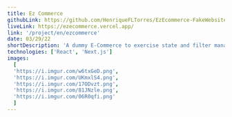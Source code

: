 ```yaml
---
title: Ez Commerce
githubLink: https://github.com/HenriqueFLTorres/EzEcommerce-FakeWebsite
liveLink: https://ezecommerce.vercel.app/
link: '/project/en/ezcommerce'
date: 03/29/22
shortDescription: 'A dummy E-Commerce to exercise state and filter management.'
technologies: ['React', 'Next.js']
images: 
  [
  'https://i.imgur.com/w6txGeD.png',
  'https://i.imgur.com/UKmxlS4.png',
  'https://i.imgur.com/17ODvzt.png',
  'https://i.imgur.com/81JNzle.png',
  'https://i.imgur.com/06R0qfi.png'
  ]
---
```




<ProjectPage
  title={attributes.title}
  images={attributes.images}
  shortDescription={attributes.shortDescription}
  technologies={attributes.technologies}
  about='A project designed to practice and learn more about Next.js mechanics and React state management'
  buildWith='In this project, was used Next.js for dynamic routes and advanced React hooks for managing information between components'
  challenges='Without a doubt, the two biggest challenges were filtering products by price, rating and department, and creating the cart, which keeps the user`s order information.'
  learned='Using Next.js, I was able to get more familiar with its components and route system. Therefore, the use of advanced hooks such as React`s useContext() was essential for my learning.'
  github={attributes.githubLink}
  liveLink={attributes.liveLink}
  link={attributes.link}
/>
